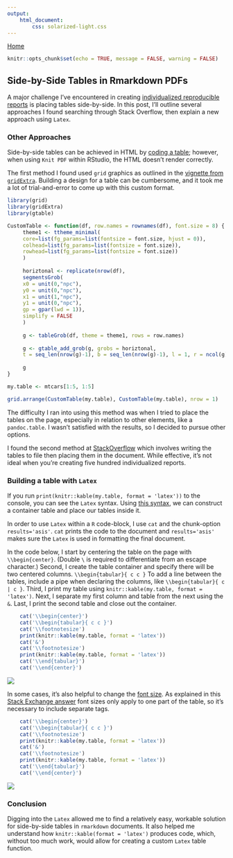 ```yaml
---
output: 
    html_document:
        css: solarized-light.css
---
```

[Home](https://peterwsetter.github.io)

```r
knitr::opts_chunk$set(echo = TRUE, message = FALSE, warning = FALSE)
```

## Side-by-Side Tables in Rmarkdown PDFs

A major challenge I've encountered in creating [individualized reproducible reports](http://peterwsetter.github.io/posts/001-individualized-reports.html) is placing tables side-by-side. In this post, I'll outline several approaches I found searching through Stack Overflow, then explain a new approach using `Latex`.

### Other Approaches
Side-by-side tables can be achieved in HTML by [coding a table](http://stackoverflow.com/questions/19237190/2-column-report-in-r-markdown-render-html-aside-data-frame); however, when using `Knit PDF` within RStudio, the HTML doesn't render correctly.

The first method I found used `grid` graphics as outlined in the [vignette from `gridExtra`](https://cran.r-project.org/web/packages/gridExtra/vignettes/tableGrob.html). Building a design for a table can be cumbersome, and it took me a lot of trial-and-error to come up with this custom format.

```r
library(grid)
library(gridExtra)
library(gtable)

CustomTable <- function(df, row.names = rownames(df), font.size = 8) {
     theme1 <- ttheme_minimal(
     core=list(fg_params=list(fontsize = font.size, hjust = 0)),
     colhead=list(fg_params=list(fontsize = font.size)),
     rowhead=list(fg_params=list(fontsize = font.size))
     )
    
     horiztonal <- replicate(nrow(df),
     segmentsGrob(
     x0 = unit(0,"npc"),
     y0 = unit(0,"npc"),
     x1 = unit(1,"npc"),
     y1 = unit(0,"npc"),
     gp = gpar(lwd = 1)),
     simplify = FALSE
     )
    
     g <- tableGrob(df, theme = theme1, rows = row.names)
    
     g <- gtable_add_grob(g, grobs = horiztonal,
     t = seq_len(nrow(g)-1), b = seq_len(nrow(g)-1), l = 1, r = ncol(g))
    
     g
}

my.table <- mtcars[1:5, 1:5]

grid.arrange(CustomTable(my.table), CustomTable(my.table), nrow = 1)
```

The difficulty I ran into using this method was when I tried to place the tables on the page, especially in relation to other elements, like a `pandoc.table`. I wasn't satisfied with the results, so I decided to pursue other options.

I found the second method at [StackOverflow](http://stackoverflow.com/questions/23926671/side-by-side-xtables-in-rmarkdown) which involves writing the tables to file then placing them in the document. While effective, it's not ideal when you're creating five hundred individualized reports.

### Building a table with `Latex`

If you run `print(knitr::kable(my.table, format = 'latex'))` to the console, you can see the `Latex` syntax. Using [this syntax](https://www.sharelatex.com/learn/Tables#Combining_rows_and_columns), we can construct a container table and place our tables inside it.

In order to use `Latex` within a `R` code-block, I use `cat` and the chunk-option `results='asis'`. `cat` prints the code to the document and `results='asis'` makes sure the `Latex` is used in formatting the final document.

In the code below, I start by centering the table on the page with `\\begin{center}`. (Double `\` is required to differentiate from an escape character.) Second, I create the table container and specify there will be two centered columns. `\\begin{tabular}{ c c }` To add a line between the tables, include a pipe when declaring the columns, like `\\begin{tabular}{ c | c }`. Third, I print my table using `knitr::kable(my.table, format = 'latex')`. Next, I separate my first column and table from the next using the `&`. Last, I print the second table and close out the container.

```r

    cat('\\begin{center}')
    cat('\\begin{tabular}{ c c }')
    cat('\\footnotesize')
    print(knitr::kable(my.table, format = 'latex'))
    cat('&')
    cat('\\footnotesize')
    print(knitr::kable(my.table, format = 'latex'))
    cat('\\end{tabular}')
    cat('\\end{center}')
```

![](002-image1.png)

In some cases, it's also helpful to change the [font size](https://www.sharelatex.com/learn/Font_sizes,_families,_and_styles
). As explained in this [Stack Exchange answer](http://tex.stackexchange.com/questions/56008/different-sizes-of-font-available-in-table) font sizes only apply to one part of the table, so it's necessary to include separate tags.

```r

    cat('\\begin{center}')
    cat('\\begin{tabular}{ c c }')
    cat('\\footnotesize')
    print(knitr::kable(my.table, format = 'latex'))
    cat('&')
    cat('\\footnotesize')
    print(knitr::kable(my.table, format = 'latex'))
    cat('\\end{tabular}')
    cat('\\end{center}')
```

![](002-image2.png)

### Conclusion

Digging into the `Latex` allowed me to find a relatively easy, workable solution for side-by-side tables in `rmarkdown` documents. It also helped me understand how `knitr::kable(format = 'latex')` produces code, which, without too much work, would allow for creating a custom `Latex` table function.